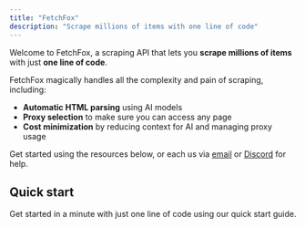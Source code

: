 ```yaml
---
title: "FetchFox"
description: "Scrape millions of items with one line of code"
---
```


Welcome to FetchFox, a scraping API that lets you **scrape millions of items** with just **one line of code**.

FetchFox magically handles all the complexity and pain of scraping, including:

- **Automatic HTML parsing** using AI models
- **Proxy selection** to make sure you can access any page
- **Cost minimization** by reducing context for AI and managing proxy usage

Get started using the resources below, or each us via [email](marcell@fetchfoxai.com) or [Discord](https://discord.gg/mM54bwdu59) for help.

## Quick start

<Card title="Go to Quick Start" icon="sparkles" href="https://fetchfox.mintlify.app/quickstart" cta="Go to Quick Start">
  Get started in a minute with just one line of code using our quick start guide.
</Card>